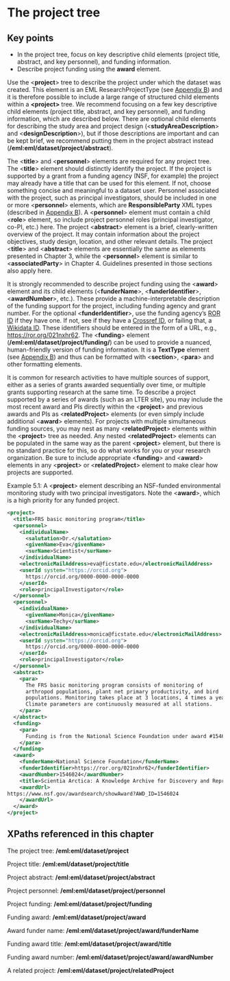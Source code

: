 # The project tree {#sec-chapter-5}

::: {.callout-note appearance="simple" collapse="true"}
## Key points
* In the project tree, focus on key descriptive child elements (project title, abstract, and key personnel), and funding information.
* Describe project funding using the **award** element.
:::

Use the &lt;**project**> tree to describe the project under which the dataset was created. This element is an EML ResearchProjectType (see [Appendix B](appendix-b-xml-schemas-and-eml.qmd)) and it is therefore possible to include a large range of structured child elements within a **&lt;project>** tree. We recommend focusing on a few key descriptive child elements (project title, abstract, and key personnel), and funding information, which are described below. There are optional child elements for describing the study area and project design (&lt;**studyAreaDescription**> and &lt;**designDescription**>), but if those descriptions are important and can be kept brief, we recommend putting them in the project abstract instead (**/eml:eml/dataset/project/abstract**).

The &lt;**title**> and &lt;**personnel**> elements are required for any project tree. The &lt;**title**> element should distinctly identify the project. If the project is supported by a grant from a funding agency (NSF, for example) the project may already have a title that can be used for this element. If not, choose something concise and meaningful to a dataset user. Personnel associated with the project, such as principal investigators, should be included in one or more &lt;**personnel**> elements, which are **ResponsibleParty** XML types (described in [Appendix B](appendix-b-xml-schemas-and-eml.qmd)). A &lt;**personnel**> element must contain a child &lt;**role**> element, so include project personnel roles (principal investigator, co-PI, etc.) here. The project &lt;**abstract**> element is a brief, clearly-written overview of the project. It may contain information about the project objectives, study design, location, and other relevant details. The project &lt;**title**> and &lt;**abstract**> elements are essentially the same as elements presented in Chapter 3, while the &lt;**personnel**> element is similar to &lt;**associatedParty**> in Chapter 4. Guidelines presented in those sections also apply here.

It is strongly recommended to describe project funding using the &lt;**award**> element and its child elements (&lt;**funderName**>, &lt;**funderIdentifier**>, &lt;**awardNumber**>, etc.). These provide a machine-interpretable description of the funding support for the project, including funding agency and grant number. For the optional &lt;**funderIdentifier**>, use the funding agency's [ROR ID](https://ror.org/) if they have one. If not, see if they have a [Crossref ID](https://gitlab.com/crossref/open_funder_registry), or failing that, a [Wikidata ID](https://en.wikipedia.org/wiki/Wikipedia:Finding_a_Wikidata_ID). These identifiers should be entered in the form of a URL, e.g., [https://ror.org/021nxhr62](https://ror.org/021nxhr62). The &lt;**funding**> element (**/eml:eml/dataset/project/funding/**) can be used to provide a nuanced, human-friendly version of funding information. It is a **TextType** element (see [Appendix B](appendix-b-xml-schemas-and-eml.qmd)) and thus can be formatted with &lt;**section**>, &lt;**para**> and other formatting elements.

It is common for research activities to have multiple sources of support, either as a series of grants awarded sequentially over time, or multiple grants supporting research at the same time. To describe a project supported by a series of awards (such as an LTER site), you may include the most recent award and PIs directly within the &lt;**project**> and previous awards and PIs as &lt;**relatedProject**> elements (or even simply include additional &lt;**award**> elements). For projects with multiple simultaneous funding sources, you may nest as many &lt;**relatedProject**> elements within the &lt;**project**> tree as needed. Any nested &lt;**relatedProject**> elements can be populated in the same way as the parent &lt;**project**> element, but there is no standard practice for this, so do what works for you or your research organization. Be sure to include appropriate &lt;**funding**> and &lt;**award**> elements in any &lt;**project**> or &lt;**relatedProject**> element to make clear how projects are supported.

Example 5.1: A &lt;**project**> element describing an NSF-funded environmental monitoring study with two principal investigators. Note the &lt;**award**>, which is a high priority for any funded project.


```xml
<project>
  <title>FRS basic monitoring program</title>
  <personnel>
    <individualName>
      <salutation>Dr.</salutation>
      <givenName>Eva</givenName>
      <surName>Scientist</surName>
    </individualName>
    <electronicMailAddress>eva@ficstate.edu</electronicMailAddress>
    <userId system="https://orcid.org">
      https://orcid.org/0000-0000-0000-0000
    </userId>
    <role>principalInvestigator</role>
  </personnel>
  <personnel>
    <individualName>
      <givenName>Monica</givenName>
      <surName>Techy</surName>
    </individualName>
    <electronicMailAddress>monica@ficstate.edu</electronicMailAddress>
    <userId system="https://orcid.org">
      https://orcid.org/0000-0000-0000-0000
    </userId>
    <role>principalInvestigator</role>
  </personnel>
  <abstract>
    <para>
      The FRS basic monitoring program consists of monitoring of
      arthropod populations, plant net primary productivity, and bird
      populations. Monitoring takes place at 3 locations, 4 times a year.
      Climate parameters are continuously measured at all stations.
    </para>
  </abstract>
  <funding>
    <para>
      Funding is from the National Science Foundation under award #1546024 (2016-02-22 to 2021-01-28).
    </para>
  </funding>
  <award>
    <funderName>National Science Foundation</funderName>
    <funderIdentifier>https://ror.org/021nxhr62</funderIdentifier>
    <awardNumber>1546024</awardNumber>
    <title>Scientia Arctica: A Knowledge Archive for Discovery and Reproducible Science in the Arctic</title>
    <awardUrl>
https://www.nsf.gov/awardsearch/showAward?AWD_ID=1546024
    </awardUrl>
  </award>
</project>
```



## XPaths referenced in this chapter

The project tree: **/eml:eml/dataset/project**

Project title: **/eml:eml/dataset/project/title**

Project abstract: **/eml:eml/dataset/project/abstract**

Project personnel: **/eml:eml/dataset/project/personnel**

Project funding: **/eml:eml/dataset/project/funding**

Funding award: **/eml:eml/dataset/project/award**

Award funder name: **/eml:eml/dataset/project/award/funderName**

Funding award title: **/eml:eml/dataset/project/award/title**

Funding award number: **/eml:eml/dataset/project/award/awardNumber**

A related project: **/eml:eml/dataset/project/relatedProject**
